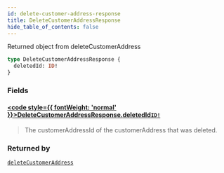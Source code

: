 ```yaml
---
id: delete-customer-address-response
title: DeleteCustomerAddressResponse
hide_table_of_contents: false
---
```








Returned object from deleteCustomerAddress

```graphql
type DeleteCustomerAddressResponse {
  deletedId: ID!
}
```


### Fields

#### [<code style={{ fontWeight: 'normal' }}>DeleteCustomerAddressResponse.<b>deletedId</b></code>](#)<Bullet />[`ID!`](/demand/api/graphql-storefront/reference/scalars/id) <Badge class="secondary" text="non-null"/> <Badge class="secondary" text="scalar"/>
> The customerAddressId of the customerAddress that was deleted.
> 



### Returned by

[`deleteCustomerAddress`](/demand/api/graphql-storefront/reference/mutations/delete-customer-address)  <Badge class="secondary" text="mutation"/>



